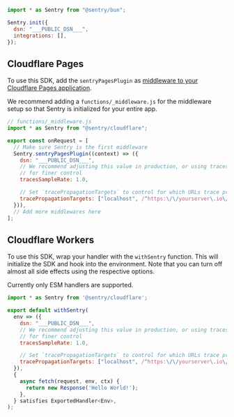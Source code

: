 <SignInNote />

```javascript
import * as Sentry from "@sentry/bun";

Sentry.init({
  dsn: "___PUBLIC_DSN___",
  integrations: [],
});
```

## Cloudflare Pages

To use this SDK, add the `sentryPagesPlugin` as
[middleware to your Cloudflare Pages application](https://developers.cloudflare.com/pages/functions/middleware/).

We recommend adding a `functions/_middleware.js` for the middleware setup so that Sentry is initialized for your entire
app.

```javascript
// functions/_middleware.js
import * as Sentry from "@sentry/cloudflare";

export const onRequest = [
  // Make sure Sentry is the first middleware
  Sentry.sentryPagesPlugin((context) => ({
    dsn: "___PUBLIC_DSN___",
    // We recommend adjusting this value in production, or using tracesSampler
    // for finer control
    tracesSampleRate: 1.0,

    // Set `tracePropagationTargets` to control for which URLs trace propagation should be enabled
    tracePropagationTargets: ["localhost", /^https:\/\/yourserver\.io\/api/],
  })),
  // Add more middlewares here
];
```

## Cloudflare Workers

To use this SDK, wrap your handler with the `withSentry` function. This will initialize the SDK and hook into the
environment. Note that you can turn off almost all side effects using the respective options.

Currently only ESM handlers are supported.

```javascript
import * as Sentry from '@sentry/cloudflare';

export default withSentry(
  env => ({
    dsn: "___PUBLIC_DSN___",
    // We recommend adjusting this value in production, or using tracesSampler
    // for finer control
    tracesSampleRate: 1.0,

    // Set `tracePropagationTargets` to control for which URLs trace propagation should be enabled
    tracePropagationTargets: ["localhost", /^https:\/\/yourserver\.io\/api/],
  }),
  {
    async fetch(request, env, ctx) {
      return new Response('Hello World!');
    },
  } satisfies ExportedHandler<Env>,
);
```
